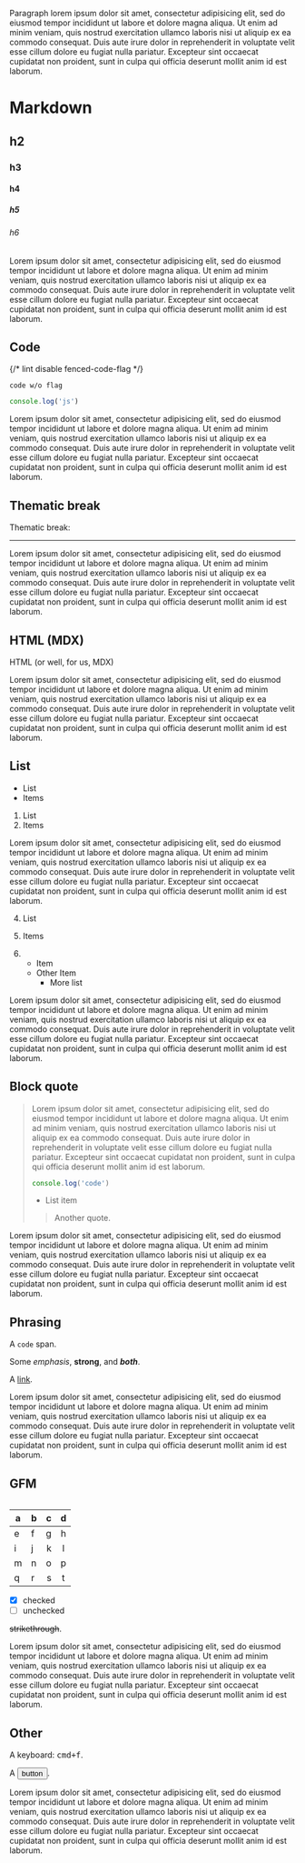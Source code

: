 
Paragraph lorem ipsum dolor sit amet, consectetur adipisicing elit, sed do
eiusmod tempor incididunt ut labore et dolore magna aliqua.
Ut enim ad minim veniam, quis nostrud exercitation ullamco laboris nisi ut
aliquip ex ea commodo consequat.
Duis aute irure dolor in reprehenderit in voluptate velit esse cillum dolore eu
fugiat nulla pariatur.
Excepteur sint occaecat cupidatat non proident, sunt in culpa qui officia
deserunt mollit anim id est laborum.

# Markdown

## h2

### h3

#### h4

##### h5

###### h6

Lorem ipsum dolor sit amet, consectetur adipisicing elit, sed do eiusmod tempor
incididunt ut labore et dolore magna aliqua.
Ut enim ad minim veniam, quis nostrud exercitation ullamco laboris nisi ut
aliquip ex ea commodo consequat.
Duis aute irure dolor in reprehenderit in voluptate velit esse cillum dolore eu
fugiat nulla pariatur.
Excepteur sint occaecat cupidatat non proident, sunt in culpa qui officia
deserunt mollit anim id est laborum.

## Code

{/* lint disable fenced-code-flag */}

```
code w/o flag
```

```js
console.log('js')
```

Lorem ipsum dolor sit amet, consectetur adipisicing elit, sed do eiusmod tempor
incididunt ut labore et dolore magna aliqua.
Ut enim ad minim veniam, quis nostrud exercitation ullamco laboris nisi ut
aliquip ex ea commodo consequat.
Duis aute irure dolor in reprehenderit in voluptate velit esse cillum dolore eu
fugiat nulla pariatur.
Excepteur sint occaecat cupidatat non proident, sunt in culpa qui officia
deserunt mollit anim id est laborum.

## Thematic break

Thematic break:

***

Lorem ipsum dolor sit amet, consectetur adipisicing elit, sed do eiusmod tempor
incididunt ut labore et dolore magna aliqua.
Ut enim ad minim veniam, quis nostrud exercitation ullamco laboris nisi ut
aliquip ex ea commodo consequat.
Duis aute irure dolor in reprehenderit in voluptate velit esse cillum dolore eu
fugiat nulla pariatur.
Excepteur sint occaecat cupidatat non proident, sunt in culpa qui officia
deserunt mollit anim id est laborum.

## HTML (MDX)

<div style={{backgroundColor: 'tomato', padding: '1px calc(1ex + 1em)', color: '#fff'}}>
  HTML (or well, for us, MDX)
</div>

Lorem ipsum dolor sit amet, consectetur adipisicing elit, sed do eiusmod tempor
incididunt ut labore et dolore magna aliqua.
Ut enim ad minim veniam, quis nostrud exercitation ullamco laboris nisi ut
aliquip ex ea commodo consequat.
Duis aute irure dolor in reprehenderit in voluptate velit esse cillum dolore eu
fugiat nulla pariatur.
Excepteur sint occaecat cupidatat non proident, sunt in culpa qui officia
deserunt mollit anim id est laborum.

## List

*   List
*   Items

1.  List
2.  Items

Lorem ipsum dolor sit amet, consectetur adipisicing elit, sed do eiusmod tempor
incididunt ut labore et dolore magna aliqua.
Ut enim ad minim veniam, quis nostrud exercitation ullamco laboris nisi ut
aliquip ex ea commodo consequat.
Duis aute irure dolor in reprehenderit in voluptate velit esse cillum dolore eu
fugiat nulla pariatur.
Excepteur sint occaecat cupidatat non proident, sunt in culpa qui officia
deserunt mollit anim id est laborum.

4.  List

5.  Items

6.  *   Item
    *   Other Item
        *   More list

Lorem ipsum dolor sit amet, consectetur adipisicing elit, sed do eiusmod tempor
incididunt ut labore et dolore magna aliqua.
Ut enim ad minim veniam, quis nostrud exercitation ullamco laboris nisi ut
aliquip ex ea commodo consequat.
Duis aute irure dolor in reprehenderit in voluptate velit esse cillum dolore eu
fugiat nulla pariatur.
Excepteur sint occaecat cupidatat non proident, sunt in culpa qui officia
deserunt mollit anim id est laborum.

## Block quote

> Lorem ipsum dolor sit amet, consectetur adipisicing elit, sed do eiusmod
> tempor incididunt ut labore et dolore magna aliqua.
> Ut enim ad minim veniam, quis nostrud exercitation ullamco laboris nisi ut
> aliquip ex ea commodo consequat.
> Duis aute irure dolor in reprehenderit in voluptate velit esse cillum dolore
> eu fugiat nulla pariatur.
> Excepteur sint occaecat cupidatat non proident, sunt in culpa qui officia
> deserunt mollit anim id est laborum.
>
> ```js
> console.log('code')
> ```
>
> *   List item
>
> > Another quote.

Lorem ipsum dolor sit amet, consectetur adipisicing elit, sed do eiusmod tempor
incididunt ut labore et dolore magna aliqua.
Ut enim ad minim veniam, quis nostrud exercitation ullamco laboris nisi ut
aliquip ex ea commodo consequat.
Duis aute irure dolor in reprehenderit in voluptate velit esse cillum dolore eu
fugiat nulla pariatur.
Excepteur sint occaecat cupidatat non proident, sunt in culpa qui officia
deserunt mollit anim id est laborum.

## Phrasing

A `code` span.

Some *emphasis*, **strong**, and ***both***.

A [link](https://example.com).

Lorem ipsum dolor sit amet, consectetur adipisicing elit, sed do eiusmod tempor
incididunt ut labore et dolore magna aliqua.
Ut enim ad minim veniam, quis nostrud exercitation ullamco laboris nisi ut
aliquip ex ea commodo consequat.
Duis aute irure dolor in reprehenderit in voluptate velit esse cillum dolore eu
fugiat nulla pariatur.
Excepteur sint occaecat cupidatat non proident, sunt in culpa qui officia
deserunt mollit anim id est laborum.

## GFM

|   |
| - |

| a | b  |  c |  d  |
| - | :- | -: | :-: |
| e | f  |  g |  h  |
| i | j  |  k |  l  |
| m | n  |  o |  p  |
| q | r  |  s |  t  |

*   [x] checked
*   [ ] unchecked

~~strikethrough~~.

Lorem ipsum dolor sit amet, consectetur adipisicing elit, sed do eiusmod tempor
incididunt ut labore et dolore magna aliqua.
Ut enim ad minim veniam, quis nostrud exercitation ullamco laboris nisi ut
aliquip ex ea commodo consequat.
Duis aute irure dolor in reprehenderit in voluptate velit esse cillum dolore eu
fugiat nulla pariatur.
Excepteur sint occaecat cupidatat non proident, sunt in culpa qui officia
deserunt mollit anim id est laborum.

## Other

A keyboard: <kbd>cmd+f</kbd>.

A <button>button</button>.

Lorem ipsum dolor sit amet, consectetur adipisicing elit, sed do eiusmod tempor
incididunt ut labore et dolore magna aliqua.
Ut enim ad minim veniam, quis nostrud exercitation ullamco laboris nisi ut
aliquip ex ea commodo consequat.
Duis aute irure dolor in reprehenderit in voluptate velit esse cillum dolore eu
fugiat nulla pariatur.
Excepteur sint occaecat cupidatat non proident, sunt in culpa qui officia
deserunt mollit anim id est laborum.
